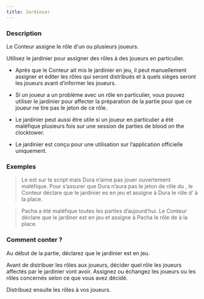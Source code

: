 ```yaml
---
title: Jardinier
---
```



<Fabled CONTREBANDIER header />

### Description

Le Conteur assigne le rôle d'un ou plusieurs joueurs.

Utilisez le jardinier pour assigner des rôles à des joueurs en particulier.

-   Après que le Conteur ait mis le jardinier en jeu, il peut manuellement assigner et éditer les rôles qui seront distribués et à quels sièges seront les joueurs avant d’informer les joueurs.

-   Si un joueur a un problème avec un rôle en particulier, vous pouvez utiliser le jardinier pour affecter la préparation de la partie pour que ce joueur ne tire pas le jeton de ce rôle.

-   Le jardinier peut aussi être utile si un joueur en particulier a été maléfique plusieurs fois sur une session de parties de blood on the clocktower.

-   Le jardinier est conçu pour une utilisation sur l’application officielle uniquement.

### Exemples

> Le <Role VIZIR /> est sur le script mais Dura n’aime pas jouer ouvertement maléfique. Pour s’assurer que Dura n’aura pas le jeton de rôle du <Role VIZIR />, le Conteur déclare que le jardinier es en jeu et assigne à Dura le rôle d’<Role EMPOISONNEUR /> à la place.

> Pacha a été maléfique toutes les parties d’aujourd’hui. Le Conteur déclare que le jardiner est en jeu et assigne à Pacha le rôle de <Role CUISTOT /> à la place.

### Comment conter ?

Au début de la partie, déclarez que le jardinier est en jeu.

Avant de distribuer les rôles aux joueurs, décider quel rôle les joueurs affectés par le jardinier vont avoir. Assignez ou échangez les joueurs ou les rôles concernés selon ce que vous avez décidé.

Distribuez ensuite les rôles à vos joueurs.